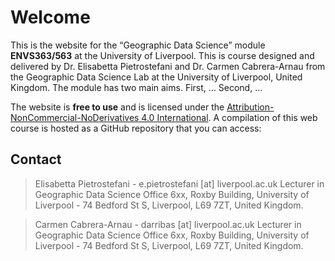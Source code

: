 # Welcome {.unnumbered}

This is the website for the "Geographic Data Science" module **ENVS363/563** at the University of Liverpool. This is course designed and delivered by Dr. Elisabetta Pietrostefani and Dr. Carmen Cabrera-Arnau from the Geographic Data Science Lab at the University of Liverpool, United Kingdom. The module has two main aims. First, ...
Second, ...

The website is **free to use** and is licensed under the [Attribution-NonCommercial-NoDerivatives 4.0 International](https://creativecommons.org/licenses/by-nc-nd/4.0/). A compilation of this web course is hosted as a GitHub repository that you can access:

## Contact {.unnumbered}

> Elisabetta Pietrostefani - e.pietrostefani \[at\] liverpool.ac.uk Lecturer in Geographic Data Science Office 6xx, Roxby Building, University of Liverpool - 74 Bedford St S, Liverpool, L69 7ZT, United Kingdom.

> Carmen Cabrera-Arnau - darribas \[at\] liverpool.ac.uk Lecturer in Geographic Data Science Office 6xx, Roxby Building, University of Liverpool - 74 Bedford St S, Liverpool, L69 7ZT, United Kingdom.
